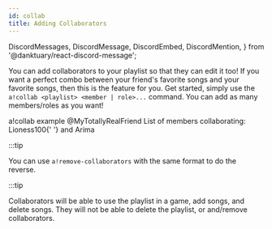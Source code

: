 ```yaml
---
id: collab
title: Adding Collaborators
---
```


  DiscordMessages,
  DiscordMessage,
  DiscordEmbed,
  DiscordMention,
} from '@danktuary/react-discord-message';

You can add collaborators to your playlist so that they can edit it too! If you
want a perfect combo between your friend's favorite songs and your favorite
songs, then this is the feature for you. Get started, simply use the
`a!collab <playlist> <member | role>...` command. You can add as many
members/roles as you want!

<DiscordMessages>
  <DiscordMessage
    author="Lioness100"
    avatar="https://cdn.discordapp.com/avatars/381490382183333899/9578c1d3c46e954938f009ac9b3972f9.png?size=4096"
  >
    a!collab example <DiscordMention>@MyTotallyRealFriend</DiscordMention>
  </DiscordMessage>
  <DiscordMessage
    author="Arima"
    avatar="https://cdn.discordapp.com/avatars/809547125397782528/9bcaafaafb4249c9792e1a720ddacc9a.png?size=4096"
    roleColor="#e8c02a"
  >
    <DiscordEmbed
      authorName="Lioness100#4566"
      authorImage="https://cdn.discordapp.com/avatars/381490382183333899/9578c1d3c46e954938f009ac9b3972f9.png?size=4096"
      title='Added collaborators to "example"'
      color="#c88c81"
      thumbnail="https://cdn.discordapp.com/avatars/381490382183333899/9578c1d3c46e954938f009ac9b3972f9.png?size=4096"
    >
      List of members collaborating: <DiscordMention>Lioness100</DiscordMention>{' '}
      and <DiscordMention>Arima</DiscordMention>
    </DiscordEmbed>
  </DiscordMessage>
</DiscordMessages>

<br />

:::tip

You can use `a!remove-collaborators` with the same format to do the reverse.

:::tip

Collaborators will be able to use the playlist in a game, add songs, and delete
songs. They will not be able to delete the playlist, or and/remove
collaborators.
